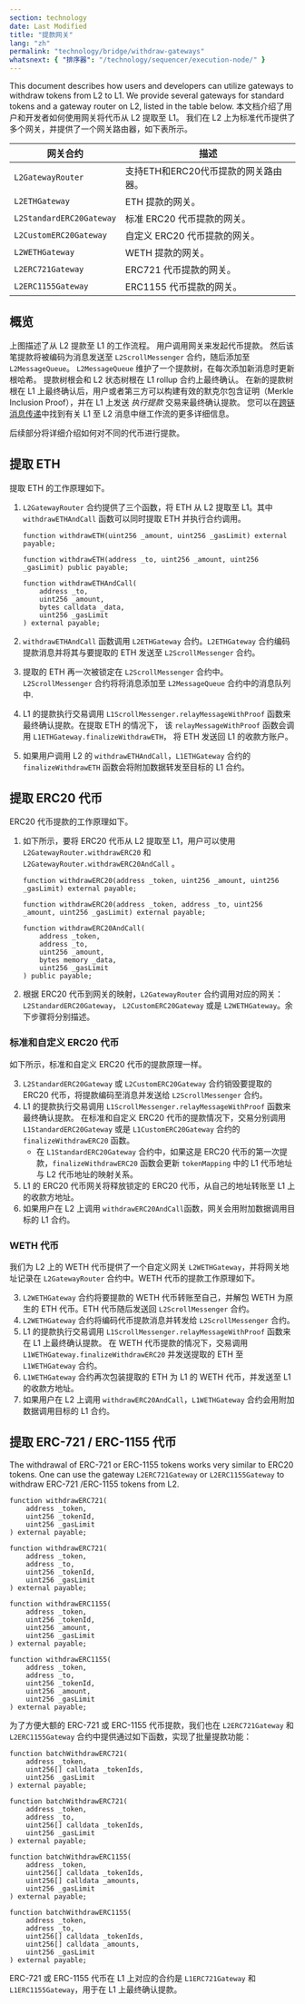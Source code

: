 ```yaml
---
section: technology
date: Last Modified
title: "提款网关"
lang: "zh"
permalink: "technology/bridge/withdraw-gateways"
whatsnext: { "排序器": "/technology/sequencer/execution-node/" }
---
```



This document describes how users and developers can utilize gateways to withdraw tokens from L2 to L1. We provide several gateways for standard tokens and a gateway router on L2, listed in the table below.
本文档介绍了用户和开发者如何使用网关将代币从 L2 提取至 L1。
我们在 L2 上为标准代币提供了多个网关，并提供了一个网关路由器，如下表所示。

| 网关合约        | 描述                                                         |
| ------------------------ | ------------------------------------------------------------------- |
| `L2GatewayRouter`        | 支持ETH和ERC20代币提款的网关路由器。 |
| `L2ETHGateway`           | ETH 提款的网关。                                    |
| `L2StandardERC20Gateway` | 标准 ERC20 代币提款的网关。                |
| `L2CustomERC20Gateway`   | 自定义 ERC20 代币提款的网关。                     |
| `L2WETHGateway`          | WETH 提款的网关。                             |
| `L2ERC721Gateway`        | ERC721 代币提款的网关。                         |
| `L2ERC1155Gateway`       | ERC1155 代币提款的网关。                        |

## 概览

<ClickToZoom src={WithdrawWorkflow} alt="Withdraw Workflow" />

上图描述了从 L2 提款至 L1 的工作流程。
用户调用网关来发起代币提款。
然后该笔提款将被编码为消息发送至 `L2ScrollMessenger` 合约，随后添加至 `L2MessageQueue`。
`L2MessageQueue` 维护了一个提款树，在每次添加新消息时更新根哈希。
提款树根会和 L2 状态树根在 L1 rollup 合约上最终确认。
在新的提款树根在 L1 上最终确认后，用户或者第三方可以构建有效的默克尔包含证明（Merkle Inclusion Proof），并在 L1 上发送 *执行提款* 交易来最终确认提款。
您可以在[跨链消息传递](/technology/bridge/cross-domain-messaging#sending-messages-from-l1-to-l2)中找到有关 L1 至 L2 消息中继工作流的更多详细信息。

后续部分将详细介绍如何对不同的代币进行提款。

## 提取 ETH

提取 ETH 的工作原理如下。

1. `L2GatewayRouter` 合约提供了三个函数，将 ETH 从 L2 提取至 L1。其中 `withdrawETHAndCall` 函数可以同时提取 ETH 并执行合约调用。 

    ```solidity
    function withdrawETH(uint256 _amount, uint256 _gasLimit) external payable;

    function withdrawETH(address _to, uint256 _amount, uint256 _gasLimit) public payable;

    function withdrawETHAndCall(
        address _to,
        uint256 _amount,
        bytes calldata _data,
        uint256 _gasLimit
    ) external payable;
    ```

2. `withdrawETHAndCall` 函数调用 `L2ETHGateway` 合约。`L2ETHGateway` 合约编码提款消息并将其与要提取的 ETH 发送至 `L2ScrollMessenger` 合约。
3. 提取的 ETH 再一次被锁定在 `L2ScrollMessenger` 合约中。 `L2ScrollMessenger` 合约将将消息添加至 `L2MessageQueue` 合约中的消息队列中.
4. L1 的提款执行交易调用 `L1ScrollMessenger.relayMessageWithProof` 函数来最终确认提款。在提取 ETH 的情况下， 该 `relayMessageWithProof` 函数会调用 `L1ETHGateway.finalizeWithdrawETH`， 将 ETH 发送回 L1 的收款方账户。
5. 如果用户调用 L2 的 `withdrawETHAndCall`，`L1ETHGateway` 合约的 `finalizeWithdrawETH` 函数会将附加数据转发至目标的 L1 合约。

## 提取 ERC20 代币

ERC20 代币提款的工作原理如下。

1. 如下所示，要将 ERC20 代币从 L2 提取至 L1，用户可以使用 `L2GatewayRouter.withdrawERC20` 和 `L2GatewayRouter.withdrawERC20AndCall` 。

    ```solidity
    function withdrawERC20(address _token, uint256 _amount, uint256 _gasLimit) external payable;

    function withdrawERC20(address _token, address _to, uint256 _amount, uint256 _gasLimit) external payable;

    function withdrawERC20AndCall(
        address _token,
        address _to,
        uint256 _amount,
        bytes memory _data,
        uint256 _gasLimit
    ) public payable;
    ```

2. 根据 ERC20 代币到网关的映射，`L2GatewayRouter` 合约调用对应的网关：`L2StandardERC20Gateway`， `L2CustomERC20Gateway` 或是 `L2WETHGateway`。余下步骤将分别描述。

### 标准和自定义 ERC20 代币

如下所示，标准和自定义 ERC20 代币的提款原理一样。

3. `L2StandardERC20Gateway` 或 `L2CustomERC20Gateway` 合约销毁要提取的 ERC20 代币，将提款编码至消息并发送给 `L2ScrollMessenger` 合约。
4. L1 的提款执行交易调用 `L1ScrollMessenger.relayMessageWithProof` 函数来最终确认提款。 在标准和自定义 ERC20 代币的提款情况下，交易分别调用 `L1StandardERC20Gateway` 或是 `L1CustomERC20Gateway` 合约的 `finalizeWithdrawERC20` 函数。
   - 在 `L1StandardERC20Gateway` 合约中，如果这是 ERC20 代币的第一次提款，`finalizeWithdrawERC20` 函数会更新 `tokenMapping` 中的 L1 代币地址与 L2 代币地址的映射关系。
5. L1 的 ERC20 代币网关将释放锁定的 ERC20 代币，从自己的地址转账至 L1 上的收款方地址。
6. 如果用户在 L2 上调用 `withdrawERC20AndCall`函数，网关会用附加数据调用目标的 L1 合约。

### WETH 代币

我们为 L2 上的 WETH 代币提供了一个自定义网关 `L2WETHGateway`，并将网关地址记录在 `L2GatewayRouter` 合约中。WETH 代币的提款工作原理如下。

3. `L2WETHGateway` 合约将要提款的 WETH 代币转账至自己，并解包 WETH 为原生的 ETH 代币。ETH 代币随后发送回 `L2ScrollMessenger` 合约。
4. `L2WETHGateway` 合约将编码代币提款消息并转发给 `L2ScrollMessenger` 合约。
5. L1 的提款执行交易调用 `L1ScrollMessenger.relayMessageWithProof` 函数来在 L1 上最终确认提款。 在 WETH 代币提款的情况下，交易调用 `L1WETHGateway.finalizeWithdrawERC20` 并发送提取的 ETH 至 `L1WETHGateway` 合约。
6. `L1WETHGateway` 合约再次包装提取的 ETH 为 L1 的 WETH 代币，并发送至 L1 的收款方地址。
7. 如果用户在 L2 上调用 `withdrawERC20AndCall`，`L1WETHGateway` 合约会用附加数据调用目标的 L1 合约。

## 提取 ERC-721 / ERC-1155 代币

The withdrawal of ERC-721 or ERC-1155 tokens works very similar to ERC20 tokens. One can use the gateway `L2ERC721Gateway` or `L2ERC1155Gateway` to withdraw ERC-721 /ERC-1155 tokens from L2.

```solidity
function withdrawERC721(
    address _token,
    uint256 _tokenId,
    uint256 _gasLimit
) external payable;

function withdrawERC721(
    address _token,
    address _to,
    uint256 _tokenId,
    uint256 _gasLimit
) external payable;

function withdrawERC1155(
    address _token,
    uint256 _tokenId,
    uint256 _amount,
    uint256 _gasLimit
) external payable;

function withdrawERC1155(
    address _token,
    address _to,
    uint256 _tokenId,
    uint256 _amount,
    uint256 _gasLimit
) external payable;
```

为了方便大额的 ERC-721 或 ERC-1155 代币提款，我们也在 `L2ERC721Gateway` 和 `L2ERC1155Gateway` 合约中提供通过如下函数，实现了批量提款功能：

```solidity
function batchWithdrawERC721(
    address _token,
    uint256[] calldata _tokenIds,
    uint256 _gasLimit
) external payable;

function batchWithdrawERC721(
    address _token,
    address _to,
    uint256[] calldata _tokenIds,
    uint256 _gasLimit
) external payable;

function batchWithdrawERC1155(
    address _token,
    uint256[] calldata _tokenIds,
    uint256[] calldata _amounts,
    uint256 _gasLimit
) external payable;

function batchWithdrawERC1155(
    address _token,
    address _to,
    uint256[] calldata _tokenIds,
    uint256[] calldata _amounts,
    uint256 _gasLimit
) external payable;
```

ERC-721 或 ERC-1155 代币在 L1 上对应的合约是 `L1ERC721Gateway` 和 `L1ERC1155Gateway`，用于在 L1 上最终确认提款。